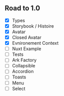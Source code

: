 ## Road to 1.0

- [x] Types
- [x] Storybook / Histoire
- [x] Avatar
- [x] Closed Avatar
- [x] Evnironement Context
- [ ] Nuxt Example
- [ ] Tests
- [ ] Ark Factory
- [ ] Collapsible
- [ ] Accordion
- [ ] Toasts
- [ ] Menu
- [ ] Select